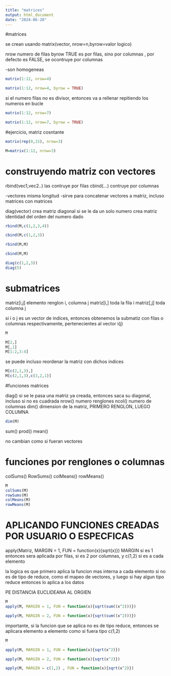 ```yaml
---
title: "matrices"
output: html_document
date: "2024-06-20"
---
```


#matrices

se crean usando
matrix(vector, nrow=n,byrow=valor logico)

nrow numero de filas
byrow TRUE es por filas, sino por columnas , por defecto es FALSE, se ocontruye por columnas
 
-son homogeneas

```r
matrix(1:12, nrow=4)

matrix(1:12, nrow=4, byrow = TRUE)
```

si el numero filas no es divisor, entonces va a rellenar repitiendo los numeros en bucle

```r
matrix(1:12, nrow=7)

matrix(1:12, nrow=7, byrow = TRUE)
```


#ejercicio, matriz cosntante

```r
matrix(rep(0,15), nrow=3)

```

```r
M=matrix(1:12, nrow=3)
```

# construyendo matriz con vectores 

rbind(vec1,vec2..)   las contruye por filas
cbind(...)           contruye por columnas

-vectores misma longitud
-sirve para concatenar vectores a matriz, incluso matrices con matrices

diag(vector) crea matriz diagonal
si se le da un solo numero crea matriz identidad del orden del numero dado

```r

rbind(M,c(1,2,3,4))

cbind(M,c(1,2,3))

rbind(M,M)

cbind(M,M)

```

```r
diag(c(1,2,3))
diag(5)

``` 
 
# submatrices

matriz[i,j] elemento renglon i, columna j
matriz[i,] toda la fila i
matriz[,j]  toda columna j
 
si i o j es un vector de indices, entonces obtenemos la submatiz con filas o columnas respectivamente, pertenecientes al vector i(j)


```r
M

M[2,]
M[,1]
M[1:2,3:4]
```

se puede incluso reordenar la matriz con dichos indices

```r
M[c(2,1,3),]
M[c(2,1,3),c(3,2,1)]
```

#funciones matrices

diag()  si se le pasa una matriz ya creada, entonces saca su diagonal, incluso si no es cuadrada
nrow()   numero renglones
ncol()  numero de columnas
dim()  dimension de la matriz, PRIMERO RENGLON, LUEGO COLUMNA

```r
dim(M)
```
sum()
prod()
mean()

no cambian como si fueran vectores

# funciones por renglones o columnas

colSums()
RowSums()
colMeans()
rowMeans()

```r
M
colSums(M)
rowSums(M)
colMeans(M)
rowMeans(M)
```

# APLICANDO FUNCIONES CREADAS POR USUARIO O ESPECFICAS

apply(Matriz, MARGIN = 1, FUN = function(x){sqrt(x)})
MARGIN si es 1 entonces sera aplicada por filas, si es 2 por columnas, y c(1,2) si es a cada elemento

la logica es que primero aplica la funcion mas interna a cada elemento si no es de tipo de reduce, como el mapeo de vectores,
y luego si hay algun tipo reduce entonces lo aplica a los datos

PE DISTANCIA EUCLIDEANA AL ORGIEN

```r
M
apply(M, MARGIN = 1, FUN = function(x){sqrt(sum((x^2)))})

apply(M, MARGIN = 2, FUN = function(x){sqrt(sum((x^2)))})

```



importante, si la funcion que se aplica no es de tipo reduce, entonces se aplicara elemento a elemento como si fuera tipo c(1,2)

```r
M

apply(M, MARGIN = 1, FUN = function(x){sqrt(x^2)})

apply(M, MARGIN = 2, FUN = function(x){sqrt(x^2)})

apply(M, MARGIN = c(1,2) , FUN = function(x){sqrt(x^2)})

```

